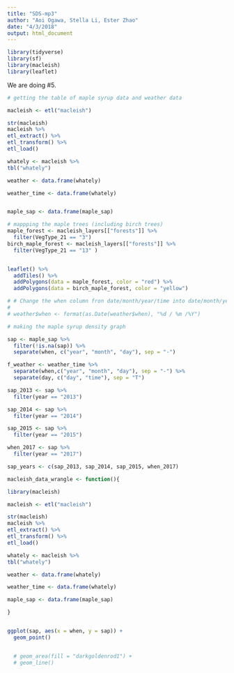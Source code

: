 ```yaml
---
title: "SDS-mp3"
author: "Aoi Ogawa, Stella Li, Ester Zhao"
date: "4/3/2018"
output: html_document
---
```


```r

library(tidyverse)
library(sf)
library(macleish)
library(leaflet)

```


We are doing #5. 


```r
# getting the table of maple syrup data and weather data

macleish <- etl("macleish")

str(macleish)
macleish %>%
etl_extract() %>%
etl_transform() %>%
etl_load()

whately <- macleish %>%
tbl("whately")

weather <- data.frame(whately)

weather_time <- data.frame(whately)


maple_sap <- data.frame(maple_sap)

```


```r
# mappping the maple trees (including birch trees)
maple_forest <- macleish_layers[["forests"]] %>% 
  filter(VegType_21 == "3")
birch_maple_forest <- macleish_layers[["forests"]] %>% 
  filter(VegType_21 == "13" )


leaflet() %>%
  addTiles() %>%
  addPolygons(data = maple_forest, color = "red") %>%
  addPolygons(data = birch_maple_forest, color = "yellow")
```

```r
# # Change the when column fron date/month/year/time into date/month/year
# 
# weather$when <- format(as.Date(weather$when), "%d / %m /%Y")
```



```r
# making the maple syrup density graph

sap <- maple_sap %>% 
  filter(!is.na(sap)) %>%
  separate(when, c("year", "month", "day"), sep = "-")

f_weather <- weather_time %>% 
  separate(when,c("year", "month", "day"), sep = "-") %>%
  separate(day, c("day", "time"), sep = "T")

sap_2013 <- sap %>%
  filter(year == "2013")

sap_2014 <- sap %>%
  filter(year == "2014")

sap_2015 <- sap %>%
  filter(year == "2015")

when_2017 <- sap %>%
  filter(year == "2017")

sap_years <- c(sap_2013, sap_2014, sap_2015, when_2017)
```


```r
macleish_data_wrangle <- function(){

library(macleish)

macleish <- etl("macleish")

str(macleish)
macleish %>%
etl_extract() %>%
etl_transform() %>%
etl_load()

whately <- macleish %>%
tbl("whately")

weather <- data.frame(whately)

weather_time <- data.frame(whately)

maple_sap <- data.frame(maple_sap)

}


ggplot(sap, aes(x = when, y = sap)) +
  geom_point()


  # geom_area(fill = "darkgoldenrod1") + 
  # geom_line()

```

